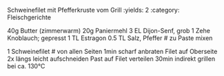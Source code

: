  Schweinefilet mit Pfefferkruste vom Grill
:yields: 2
:category: Fleischgerichte


40g Butter (zimmerwarm)
20g Paniermehl
3 EL Dijon-Senf, grob
1 Zehe Knoblauch; gepresst
1 TL Estragon
0.5 TL Salz, Pfeffer
# zu Paste mixen

1 Schweinefilet
# von allen Seiten 1min scharf anbraten
  Filet auf Oberseite 2x längs leicht aufschneiden
  Past auf Filet verteilen
  30min indirekt grillen bei ca. 130°C

